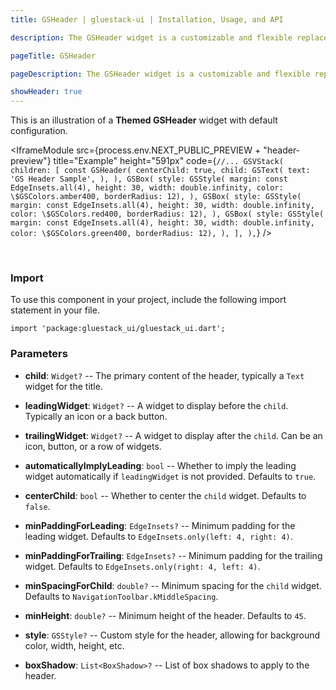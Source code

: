 ```yaml
---
title: GSHeader | gluestack-ui | Installation, Usage, and API

description: The GSHeader widget is a customizable and flexible replacement for the standard AppBar in Flutter applications. It is designed to offer enhanced styling options and additional functionality, suitable for a variety of use cases.

pageTitle: GSHeader

pageDescription: The GSHeader widget is a customizable and flexible replacement for the standard AppBar in Flutter applications. It is designed to offer enhanced styling options and additional functionality, suitable for a variety of use cases.

showHeader: true
---
```



<Meta title="Components/Layout/Header" />

This is an illustration of a **Themed GSHeader** widget with default configuration.

<IframeModule
  src={process.env.NEXT_PUBLIC_PREVIEW + "header-preview"}
  title="Example"
  height="591px"
  code={`
    //...
    GSVStack(
        children: [
          const GSHeader(
            centerChild: true,
            child: GSText(
              text: 'GS Header Sample',
            ),
          ),
          GSBox(
            style: GSStyle(
                margin: const EdgeInsets.all(4),
                height: 30,
                width: double.infinity,
                color: \$GSColors.amber400,
                borderRadius: 12),
          ),
          GSBox(
            style: GSStyle(
                margin: const EdgeInsets.all(4),
                height: 30,
                width: double.infinity,
                color: \$GSColors.red400,
                borderRadius: 12),
          ),
          GSBox(
            style: GSStyle(
                margin: const EdgeInsets.all(4),
                height: 30,
                width: double.infinity,
                color: \$GSColors.green400,
                borderRadius: 12),
          ),
        ],
      ),
`}
/>

<br />

### Import

To use this component in your project, include the following import statement in your file.

```
import 'package:gluestack_ui/gluestack_ui.dart';
```

### Parameters

- **child**: `Widget?`
    -- The primary content of the header, typically a `Text` widget for the title.

- **leadingWidget**: `Widget?`
    -- A widget to display before the `child`. Typically an icon or a back button.

- **trailingWidget**: `Widget?`
    -- A widget to display after the `child`. Can be an icon, button, or a row of widgets.

- **automaticallyImplyLeading**: `bool`
    -- Whether to imply the leading widget automatically if `leadingWidget` is not provided. Defaults to `true`.

- **centerChild**: `bool`
    -- Whether to center the `child` widget. Defaults to `false`.

- **minPaddingForLeading**: `EdgeInsets?`
    -- Minimum padding for the leading widget. Defaults to `EdgeInsets.only(left: 4, right: 4)`.

- **minPaddingForTrailing**: `EdgeInsets?`
    -- Minimum padding for the trailing widget. Defaults to `EdgeInsets.only(right: 4, left: 4)`.

- **minSpacingForChild**: `double?`
    -- Minimum spacing for the `child` widget. Defaults to `NavigationToolbar.kMiddleSpacing`.

- **minHeight**: `double?`
    -- Minimum height of the header. Defaults to `45`.

- **style**: `GSStyle?`
    -- Custom style for the header, allowing for background color, width, height, etc.

- **boxShadow**: `List<BoxShadow>?`
    -- List of box shadows to apply to the header.